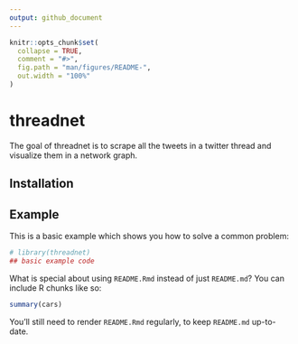 ```yaml
---
output: github_document
---
```


<!-- README.md is generated from README.Rmd. Please edit that file -->

```r
knitr::opts_chunk$set(
  collapse = TRUE,
  comment = "#>",
  fig.path = "man/figures/README-",
  out.width = "100%"
)
```
# threadnet

<!-- badges: start -->
<!-- badges: end -->

The goal of threadnet is to scrape all the tweets in a twitter thread and visualize them in a network graph.

## Installation

<!-- You can install the released version of threadnet from [CRAN](https://CRAN.R-project.org) with: -->

<!-- ``` r -->
<!-- install.packages("threadnet") -->
<!-- ``` -->

## Example

This is a basic example which shows you how to solve a common problem:

```r
# library(threadnet)
## basic example code
```

What is special about using `README.Rmd` instead of just `README.md`? You can include R chunks like so:

```r
summary(cars)
```

You'll still need to render `README.Rmd` regularly, to keep `README.md` up-to-date.

